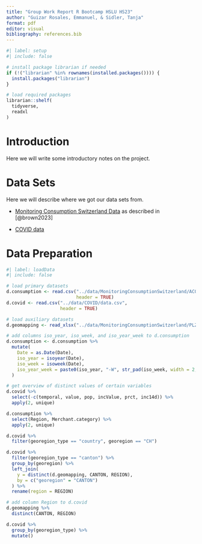 ```yaml
---
title: "Group Work Report R Bootcamp HSLU HS23"
author: "Guizar Rosales, Emmanuel, & Sidler, Tanja"
format: pdf
editor: visual
bibliography: references.bib
---
```


```r
#| label: setup
#| include: false

# install package librarian if needed
if (!("librarian" %in% rownames(installed.packages()))) {
  install.packages("librarian")
}

# load required packages
librarian::shelf(
  tidyverse,
  readxl
)
```

# Introduction

Here we will write some introductory notes on the project.

# Data Sets

Here we will describe where we got our data sets from.

-   [Monitoring Consumption Switzerland Data](https://drive.switch.ch/index.php/s/yLISs3KVE7ASE68?path=%2F2_ACQUIRING%20DATA#editor) as described in [@brown2023]

-   [COVID data](https://idd.bag.admin.ch/diseases/covid/data)

# Data Preparation

```r
#| label: loadData
#| include: false

# load primary datasets
d.consumption <- read.csv("../data/MonitoringConsumptionSwitzerland/ACQ_POS_Grossregion_NOGA.csv",
                          header = TRUE)
d.covid <- read.csv("../data/COVID/data.csv",
                    header = TRUE)

# load auxiliary datasets
d.geomapping <- read_xlsx("../data/MonitoringConsumptionSwitzerland/PLZ_REGION_CANTON_AGGLO_Mapping_Public.xlsx")

# add columns iso_year, iso_week, and iso_year_week to d.consumption
d.consumption <- d.consumption %>% 
  mutate(
    Date = as.Date(Date),
    iso_year = isoyear(Date),
    iso_week = isoweek(Date),
    iso_year_week = paste0(iso_year, "-W", str_pad(iso_week, width = 2, pad = "0"))
  )
```

```r

# get overview of distinct values of certain variables
d.covid %>% 
  select(-c(temporal, value, pop, incValue, prct, inc14d)) %>% 
  apply(2, unique)

d.consumption %>% 
  select(Region, Merchant.category) %>% 
  apply(2, unique)
```

```r
d.covid %>% 
  filter(georegion_type == "country", georegion == "CH")
```

```r
d.covid %>% 
  filter(georegion_type == "canton") %>% 
  group_by(georegion) %>% 
  left_join(
    y = distinct(d.geomapping, CANTON, REGION),
    by = c("georegion" = "CANTON")
  ) %>% 
  rename(region = REGION)
```

```r
# add column Region to d.covid
d.geomapping %>% 
  distinct(CANTON, REGION)

d.covid %>% 
  group_by(georegion_type) %>% 
  mutate()
```
